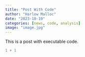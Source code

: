 ```yaml
---
title: "Post With Code"
author: "Harlow Malloc"
date: "2023-10-19"
categories: [news, code, analysis]
image: "image.jpg"
---
```


This is a post with executable code.

```python
1 + 1
```
